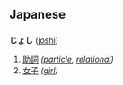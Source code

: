 == Japanese ==
=== {{Furigana}} ===
'''じょし''' ([[joshi]])

# [[助詞]] ''([[particle]], [[relational]])''
# [[女子]] ''([[girl]])''